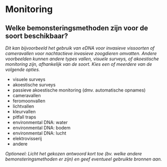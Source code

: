 # Monitoring

## Welke bemonsteringsmethoden zijn voor de soort beschikbaar?

*Dit kan bijvoorbeeld het gebruik van eDNA voor invasieve vissoorten of cameravallen voor nachtactieve invasieve zoogdieren omvatten. Andere voorbeelden kunnen andere types vallen, visuele surveys, of akoestische monitoring zijn, afhankelijk van de soort. Kies een of meerdere van de volgende opties.*

- visuele surveys
- akoestische surveys
- passieve akoestische monitoring (dmv. automatische opnames)
- cameravallen
- feromoonvallen
- lichtvallen
- kleurvallen
- pitfall traps
- environmental DNA: water
- environmental DNA: bodem
- environmental DNA: lucht
- elektrovisserij
- andere

*Optioneel: Licht het gekozen antwoord kort toe (bv. welke andere bemonsteringsmethoden er zijn) en geef eventueel gebruikte bronnen aan.*

&nbsp;


